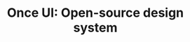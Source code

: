 ---
title: "Once UI: Open-source design system"
publishedAt: "2023-04-08"
images:
  - "/images/projects/project-01/cover-04.jpg"
  - "/images/projects/project-01/video-01.mp4"
---